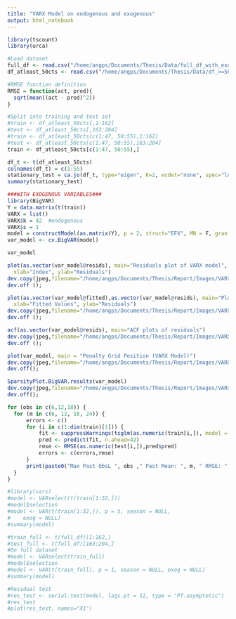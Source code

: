 ```yaml
---
title: "VARX Model on endogenous and exogenous"
output: html_notebook
---
```

```r
library(tscount)
library(urca)
```

```r
#Load dataset
full_df <- read.csv("/home/angps/Documents/Thesis/Data/full_df_with_exo.csv")
df_atleast_50cts <- read.csv("/home/angps/Documents/Thesis/Data/df_>=50_with_exo.csv")
```

```r
#RMSE function definition
RMSE = function(act, pred){
  sqrt(mean((act - pred)^2))
}

#Split into training and test set
#train <- df_atleast_50cts[,1:162]
#test <- df_atleast_50cts[,163:204]
#train <- df_atleast_50cts[c(1:47, 50:55),1:162]
#test <- df_atleast_50cts[c(1:47, 50:55),163:204]
train <- df_atleast_50cts[c(1:47, 50:55),]

```


```r
df_t <- t(df_atleast_50cts)
colnames(df_t) = c(1:55)
stationary_test = ca.jo(df_t, type="eigen", K=2, ecdet="none", spec="longrun")
summary(stationary_test)
```

```r
###WITH EXOGENOUS VARIABLES###
library(BigVAR)
Y = data.matrix(t(train))
VARX = list()
VARX$k = 42  #endogenous
VARX$s = 1
model = constructModel(as.matrix(Y), p = 2, struct="EFX", MN = F, gran = c(25,10), VARX = VARX, T1 = 81, T2 = 162)
var_model <- cv.BigVAR(model)
```
```r
var_model
```

```r
plot(as.vector(var_model@resids), main="Residuals plot of VARX model", 
  xlab="Index", ylab="Residuals")
dev.copy(jpeg,filename="/home/angps/Documents/Thesis/Report/Images/VARX_resids.jpg");
dev.off ();
```

```r
plot(as.vector(var_model@fitted),as.vector(var_model@resids), main="Plot of residuals against fitted values", 
  xlab="Fitted Values", ylab="Residuals")
dev.copy(jpeg,filename="/home/angps/Documents/Thesis/Report/Images/VARX_resids_vs_values.jpg");
dev.off ();
```

```r
acf(as.vector(var_model@resids), main="ACF plots of residuals")
dev.copy(jpeg,filename="/home/angps/Documents/Thesis/Report/Images/VARX_acf.jpg");
dev.off ();
```

```r
plot(var_model, main = "Penalty Grid Position (VARX Model)")
dev.copy(jpeg,filename="/home/angps/Documents/Thesis/Report/Images/VARX_pengrid.jpg");
dev.off();
```

```r
SparsityPlot.BigVAR.results(var_model)
dev.copy(jpeg,filename="/home/angps/Documents/Thesis/Report/Images/VARX_sparsity.jpg");
dev.off();
```

```r
for (obs in c(6,12,18)) {
  for (m in c(6, 12, 18, 24)) {
      errors <- c()
      for (i in c(1:dim(train)[1])) {
          fit <- suppressWarnings(tsglm(as.numeric(train[i,]), model = list(past_obs = c(1:obs), past_mean = m)))
          pred <- predict(fit, n.ahead=42)
          rmse <- RMSE(as.numeric(test[i,]),pred$pred)
          errors <- c(errors,rmse)
      }
      print(paste0("Max Past ObsL ", obs ," Past Mean: ", m, " RMSE: ", mean(errors)))
  }
}

```







```r
#library(vars)
#model <- VARselect(t(train[1:32,]))
#model$selection
#model <- VAR(t(train[1:32,]), p = 5, season = NULL, 
#    exog = NULL)
#summary(model)
```
```r
#train_full <- t(full_df)[1:162,]
#test_full <- t(full_df)[163:204,]
#On full dataset
#model <- VARselect(train_full)
#model$selection
#model <- VAR(t(train_full), p = 1, season = NULL, exog = NULL)
#summary(model)

#Residual test
#res_test <- serial.test(model, lags.pt = 12, type = "PT.asymptotic")
#res_test
#plot(res_test, names="X1")
```
